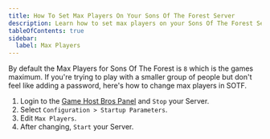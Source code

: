 ```yaml
---
title: How To Set Max Players On Your Sons Of The Forest Server
description: Learn how to set max players on your Sons Of The Forest Server
tableOfContents: true
sidebar:
  label: Max Players
---
```


By default the Max Players for Sons Of The Forest is `8` which is the games maximum. If you're trying to play with a smaller group of people but don't feel like adding a password, here's how to change max players in SOTF.

1. Login to the [Game Host Bros Panel](https://panel.gamehostbros.com/) and `Stop` your Server.
2. Select `Configuration > Startup Parameters`.
3. Edit `Max Players`.
4. After changing, `Start` your Server.

